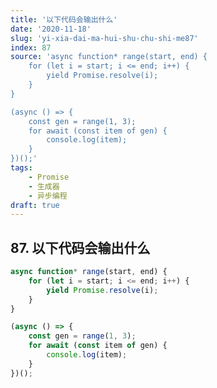 ```yaml
---
title: '以下代码会输出什么'
date: '2020-11-18'
slug: 'yi-xia-dai-ma-hui-shu-chu-shi-me87'
index: 87
source: 'async function* range(start, end) {
	for (let i = start; i <= end; i++) {
		yield Promise.resolve(i);
	}
}

(async () => {
	const gen = range(1, 3);
	for await (const item of gen) {
		console.log(item);
	}
})();'
tags:
    - Promise
    - 生成器
    - 异步编程
draft: true
---
```


## 87. 以下代码会输出什么

```js:index.js
async function* range(start, end) {
	for (let i = start; i <= end; i++) {
		yield Promise.resolve(i);
	}
}

(async () => {
	const gen = range(1, 3);
	for await (const item of gen) {
		console.log(item);
	}
})();
```
